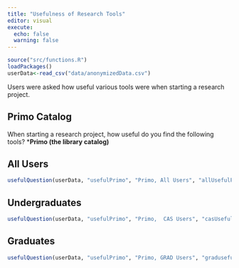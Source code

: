 ```yaml
---
title: "Usefulness of Research Tools"
editor: visual
execute:
  echo: false
  warning: false
---
```


```r
source("src/functions.R")
loadPackages()
userData<-read_csv("data/anonymizedData.csv")
```

Users were asked how useful various tools were when starting a research project.

## Primo Catalog

When starting a research project, how useful do you find the following tools? ***Primo (the library catalog)**

::: panel-tabset
## All Users

```r
usefulQuestion(userData, "usefulPrimo", "Primo, All Users", "allUsefulPrimo.jpg", casOnly=FALSE, gradOnly = FALSE)

```

## Undergraduates

```r
usefulQuestion(userData, "usefulPrimo", "Primo,  CAS Users", "casUsefulPrimo.jpg", casOnly=TRUE, gradOnly = FALSE)
```

## Graduates

```r
usefulQuestion(userData, "usefulPrimo", "Primo, GRAD Users", "gradusefulPrimo.jpg", casOnly=FALSE, gradOnly = TRUE)
```
:::
